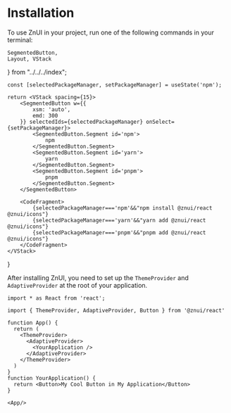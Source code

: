 # Installation

To use ZnUI in your project, run one of the following commands in your terminal:


    SegmentedButton,
    Layout, VStack
} from "../../../index";

    const [selectedPackageManager, setPackageManager] = useState('npm');

    return <VStack spacing={15}>
        <SegmentedButton w={{
            xsm: 'auto',
            emd: 300
        }} selectedIds={selectedPackageManager} onSelect={setPackageManager}>
            <SegmentedButton.Segment id='npm'>
                npm
            </SegmentedButton.Segment>
            <SegmentedButton.Segment id='yarn'>
                yarn
            </SegmentedButton.Segment>
            <SegmentedButton.Segment id='pnpm'>
                pnpm
            </SegmentedButton.Segment>
        </SegmentedButton>

        <CodeFragment>
            {selectedPackageManager==='npm'&&"npm install @znui/react @znui/icons"}
            {selectedPackageManager==='yarn'&&"yarn add @znui/react @znui/icons"}
            {selectedPackageManager==='pnpm'&&"pnpm add @znui/react @znui/icons"}
        </CodeFragment>
    </VStack>
}

<PackageInstall/>

After installing ZnUI, you need to set up the <code>ThemeProvider</code> and <code>AdaptiveProvider</code> at the root of your application.

```tsx
import * as React from 'react';

import { ThemeProvider, AdaptiveProvider, Button } from '@znui/react'

function App() {
  return (
    <ThemeProvider>
      <AdaptiveProvider>
        <YourApplication />
      </AdaptiveProvider>
    </ThemeProvider>
  )
}
function YourApplication() {
  return <Button>My Cool Button in My Application</Button>
}

<App/>
```